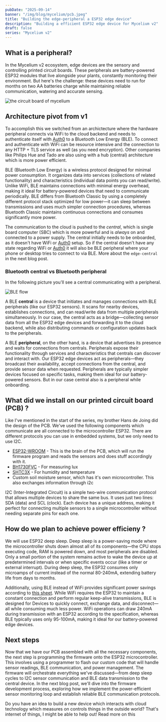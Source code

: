 ```yaml
---
pubDate: "2025-09-14"
banner: "/img/blog/mycelium/pcb.jpeg"
title: "Building the edge-peripheral a ESP32 edge device"
description: "Building a efficient ESP32 edge device for Mycelium v2"
draft: false
series: "Mycelium v2"
---
```


## What is a peripheral?

In the Mycelium v2 ecosystem, edge devices are the sensory and controlling printed circuit boards. These peripherals are battery-powered ESP32 modules that live alongside your plants, constantly monitoring their environment. But here's the challenge: these devices need to run for months on two AA batteries charge while maintaining reliable communication, watering and accurate sensing.

![the circuit board of mycelium](/img/blog/mycelium/pcb.jpeg)


## Architecture pivot from v1

To accomplish this we switched from an archictecture where the hardware peripheral connects via WiFi to the cloud backend and needs to authenticate itself with [Auth0](https://auth0.com/) to a Bluetooth Low Energy (BLE). To connect and authenticate with WiFi can be resource intensive and the connection to any HTTP + TLS service as well (as you need encryption). Other companies like Philips Hue and Tado are also using with a hub (central) architecture which is more power efficient.

<Aside variant="info">BLE (Bluetooth Low Energy) is a wireless protocol designed for minimal power consumption. It organizes data into services (collections of related functionality) and characteristics (individual data points you can read/write). Unlike WiFi, BLE maintains connections with minimal energy overhead, making it ideal for battery-powered devices that need to communicate periodically. BLE differs from Bluetooth Classic by using a completely different protocol stack optimized for low power—it can sleep between transmissions and uses much simpler connection procedures, whereas Bluetooth Classic maintains continuous connections and consumes significantly more power.</Aside>

The communication to the cloud is pushed to the _central_, which is single board computer (SBC) which is more powerful and is _always_ on and connected to a power supply. The central initially needs to be onboarded, as it doesn't have WiFi or [Auth0](https://auth0.com/) setup. So if the central doesn't have any state regarding WiFi or [Auth0](https://auth0.com/) it will also be BLE peripheral where your phone or desktop tries to connect to via BLE. More about the `edge-central` in the next blog post.

### Bluetooth central vs Bluetooth peripheral

In the following picture you'll see a central communicating with a peripheral.

![BLE flow](/img/blog/mycelium/ble-flow.png) 

A BLE **central** is a device that initiates and manages connections with BLE peripherals (like our ESP32 sensors). It scans for nearby devices, establishes connections, and can read/write data from multiple peripherals simultaneously. In our case, the central acts as a bridge—collecting sensor data from all the ESP32 edge devices and forwarding it to the cloud backend, while also distributing commands or configuration updates back to the peripherals.

A BLE **peripheral**, on the other hand, is a device that advertises its presence and waits for connections from centrals. Peripherals expose their functionality through services and characteristics that centrals can discover and interact with. Our ESP32 edge devices act as peripherals—they broadcast their availability, accept connections from the central, and provide sensor data when requested. Peripherals are typically simpler devices focused on specific tasks, making them ideal for our battery-powered sensors. But in our case central also is a peripheral while onboarding.

## What did we install on our printed circuit board (PCB) ?

Like I've mentioned in the start of the series, my brother Hans de Joing did the design of the PCB. We've used the following components which communicate are all connected to the microcontroller ESP32. There are different protocols you can use in embedded systems, but we only need to use I2C.

- [ESP32-WROOM](https://www.espressif.com/en/products/modules/esp32) - This is the brain of the PCB, which will run the firmware program and reads the sensors and does stuff accordingly with it.
- [BH1730FVC](https://www.rohm.com/products/sensors-mems/ambient-light-sensors/digital-ambient-light-sensors/bh1730fvc-product) - For measuring lux
- [SHTC3X](https://sensirion.com/products/catalog/SHTC3/) - For humidity and temperature
- Custom soil moisture sensor, which has it's own microcontroller. This also exchanges information through i2c

<Aside variant="info">I2C (Inter-Integrated Circuit) is a simple two-wire communication protocol that allows multiple devices to share the same bus. It uses just two lines: SDA (data) and SCL (clock). Each device has a unique address, making it perfect for connecting multiple sensors to a single microcontroller without needing separate pins for each one.</Aside>

## How do we plan to achieve power efficieny ?

We will use ESP32 deep sleep. Deep sleep is a power-saving mode where the microcontroller shuts down almost all of its components—the CPU stops executing code, RAM is powered down, and most peripherals are disabled. Only a small portion of the system remains active to wake the device up at predetermined intervals or when specific events occur (like a timer or external interrupt). During deep sleep, the ESP32 consumes only microamps of current instead of the normal 80-240mA, extending battery life from days to months.

Additionally, using BLE instead of WiFi provides significant power savings according to [this sheet](https://www.espressif.com/sites/default/files/documentation/esp32_datasheet_en.pdf). While WiFi requires the ESP32 to maintain a constant connection and perform regular keep-alive transmissions, BLE is designed for Devices to quickly connect, exchange data, and disconnect—all while consuming much less power. WiFi operations can draw 240mA during transmission with an ESP32 according to the specification, whereas BLE typically uses only 95-100mA, making it ideal for our battery-powered edge devices.

## Next steps

Now that we have our PCB assembled with all the necessary components, the next step is programming the firmware onto the ESP32 microcontroller. This involves using a programmer to flash our custom code that will handle sensor readings, BLE communication, and power management. The firmware will orchestrate everything we've discussed—from deep sleep cycles to I2C sensor communication and BLE data transmission to the central device. In the next blog post, we'll dive into the firmware development process, exploring how we implement the power-efficient sensor monitoring loop and establish reliable BLE communication protocols.

Do you have an idea to build a new device which interacts with cloud technology which measures on controls things in the outside world? That's internet of things, I might be able to help out! Read more on this

<ServiceLink service="venture" />